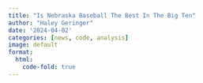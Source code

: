 ```yaml
---
title: "Is Nebraska Baseball The Best In The Big Ten"
author: "Haley Geringer"
date: '2024-04-02'
categories: [news, code, analysis]
image: default
format: 
  html:
    code-fold: true
---
```

